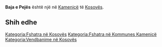 {{Fshat në 
 | Emri                = Baja e Pejës
 | EmriAlt                = 
 | NAME_SHORT_FORM=      
 | NAME_GENERIC=      
 | NAME_SORT_NAME_RO=      BAJAEPEJES
 | FULL_NAME_RO = Baja e Pejës
 | FULL_NAME_ND_RO=Baja e Pejes
 | SORT_NAME_RG=BAJAEPEJES
 | FULL_NAME_RG=Baja e Pejës
 | FULL_NAME_ND_RG=Baja e Pejes
 | SRP_NAME_SHORT_FORM=      
 | SRP_NAME_GENERIC=      
 | SRP_NAME_SORT_NAME_RO=      
 | SRP_FULL_NAME_RO = 
 | SRP_FULL_NAME_ND_RO=
 | SRP_SORT_NAME_RG=
 | SRP_FULL_NAME_RG=
 | SRP_FULL_NAME_ND_RG=
 | Emri (Rasa dhanore) = 
 | Figura              = 
 | Shteti              = Kosovo
 | Komuna              = Kamenicë
 | Kodi postar         = 
 | Sipërfaqja          = 

 | Popullsia           = 

 | Regj. i popullsisë  = 
 | Dend. e popullsisë  = 
 | Faqja zyrtare       = 
 <!--- Koordinatat ----> 
 | Gjerësia            = 42.726944
 | Gjatësia            = 20.391389
 | Lartësia            = 
}}
'''Baja e Pejës''' është një [[]] në [[Kamenicë]] të [[Kosovës]].

<!-- == Gjeografia == -->
<!-- == Historia == -->
<!-- == Demografia == -->
== Shih edhe ==
{{Komuna Kamenicë}}
{{Kosovo-Administrata-Cung}}

[[Kategoria:Fshatra në Kosovës]]
[[Kategoria:Fshatra në Kommunes Kamenicë]]
[[Kategoria:Vendbanime në Kosovës]]